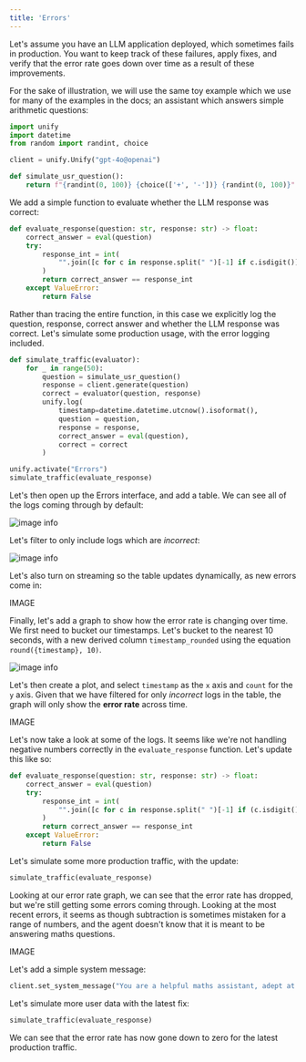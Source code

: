 ```yaml
---
title: 'Errors'
---
```


Let's assume you have an LLM application deployed, which sometimes fails in production.
You want to keep track of these failures, apply fixes, and verify that the error
rate goes down over time as a result of these improvements.

For the sake of illustration, we will use the same toy example which we use
for many of the examples in the docs; an assistant which answers simple arithmetic
questions:

```python
import unify
import datetime
from random import randint, choice

client = unify.Unify("gpt-4o@openai")

def simulate_usr_question():
    return f"{randint(0, 100)} {choice(['+', '-'])} {randint(0, 100)}"
```

We add a simple function to evaluate whether the LLM response was correct:

```python
def evaluate_response(question: str, response: str) -> float:
    correct_answer = eval(question)
    try:
        response_int = int(
            "".join([c for c in response.split(" ")[-1] if c.isdigit()]),
        )
        return correct_answer == response_int
    except ValueError:
        return False
```

Rather than tracing the entire function, in this case we explicitly log the
question, response, correct answer and whether the LLM response was correct.
Let's simulate some production usage, with the error logging included.

```python
def simulate_traffic(evaluator):
    for _ in range(50):
        question = simulate_usr_question()
        response = client.generate(question)
        correct = evaluator(question, response)
        unify.log(
            timestamp=datetime.datetime.utcnow().isoformat(),
            question = question,
            response = response,
            correct_answer = eval(question),
            correct = correct
        )

unify.activate("Errors")
simulate_traffic(evaluate_response)
```

Let's then open up the Errors interface, and add a table. We can see all of the logs
coming through by default:

![image info](errors_full_table.png)

Let's filter to only include logs which are *incorrect*:

![image info](errors_incorrect_only.png)

Let's also turn on streaming so the table updates dynamically, as new errors come in:

IMAGE

Finally, let's add a graph to show how the error rate is changing over time.
We first need to bucket our timestamps.
Let's bucket to the nearest 10 seconds, with a new derived column `timestamp_rounded` 
using the equation `round({timestamp}, 10)`.

![image info](errors_w_timestamp_rounded.png)

Let's then create a plot, and select `timestamp` as the `x` axis and `count` for the `y`
axis. Given that we have filtered for only *incorrect* logs in the table, the graph 
will only show the **error rate** across time.

IMAGE

Let's now take a look at some of the logs. It seems like we're not handling negative 
numbers correctly in the `evaluate_response` function.
Let's update this like so:

```python
def evaluate_response(question: str, response: str) -> float:
    correct_answer = eval(question)
    try:
        response_int = int(
            "".join([c for c in response.split(" ")[-1] if (c.isdigit() or c == "-")]),
        )
        return correct_answer == response_int
    except ValueError:
        return False
```

Let's simulate some more production traffic, with the update:

```python
simulate_traffic(evaluate_response)
```

Looking at our error rate graph, we can see that the error rate has dropped, but we're 
still getting some errors coming through.
Looking at the most recent errors, it seems as though subtraction is sometimes 
mistaken for a range of numbers, and the agent doesn't know that it is meant to be 
answering maths questions.

IMAGE

Let's add a simple system message:

```python
client.set_system_message("You are a helpful maths assistant, adept at answering arithmetic questions. Please respond with the integer answer as the final part of your answer")
```

Let's simulate more user data with the latest fix:

```python
simulate_traffic(evaluate_response)
```

We can see that the error rate has now gone down to zero for the latest production
traffic.
